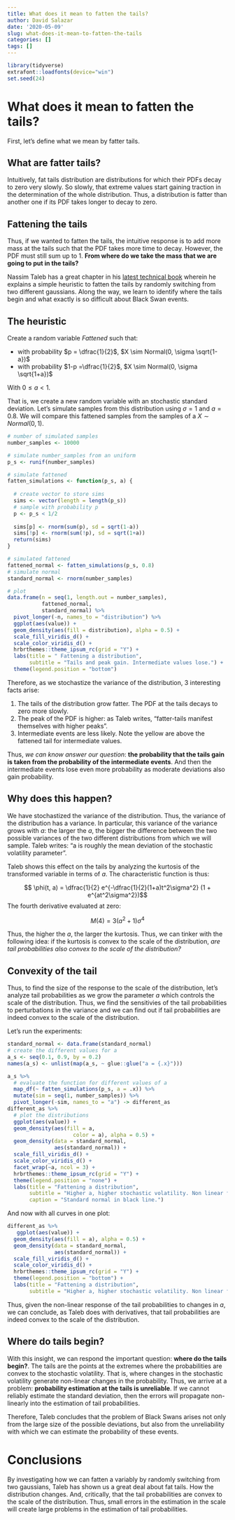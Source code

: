 ```yaml
---
title: What does it mean to fatten the tails?
author: David Salazar
date: '2020-05-09'
slug: what-does-it-mean-to-fatten-the-tails
categories: []
tags: []
---
```


```r
library(tidyverse)
extrafont::loadfonts(device="win") 
set.seed(24)
```

# What does it mean to fatten the tails?

First, let's define what we mean by fatter tails. 

## What are fatter tails?

Intuitively, fat tails distribution are distributions for which their PDFs decay to zero very slowly. So slowly, that extreme values start gaining traction in the determination of the whole distribution. Thus, a distribution is fatter than another one if its PDF takes longer to decay to zero. 

## Fattening the tails

Thus, if we wanted to fatten the tails, the intuitive response is to add more mass at the tails such that the PDF takes more time to decay. However, the PDF must still sum up to 1. **From where do we take the mass that we are going to put in the tails?**

Nassim Taleb has a great chapter in his [latest technical book](https://www.academia.edu/37221402/STATISTICAL_CONSEQUENCES_OF_FAT_TAILS_TECHNICAL_INCERTO_COLLECTION_) wherein he explains a simple heuristic to fatten the tails by randomly switching from two different gaussians. Along the way, we learn to identify where the tails begin and what exactly is so difficult about Black Swan events. 

## The heuristic

Create a random variable $Fattened$ such that: 

- with probability $p = \dfrac{1}{2}$, $X \sim Normal(0, \sigma \sqrt{1-a})$
- with probability $1-p =\dfrac{1}{2}$, $X \sim Normal(0, \sigma \sqrt{1+a})$

With $0 \leq a < 1$.

That is, we create a new random variable with an stochastic standard deviation. Let's simulate samples from this distribution using $\sigma = 1$ and $a = 0.8$. We will compare this fattened samples from the samples of a $X \sim Normal(0, 1)$.

```r
# number of simulated samples
number_samples <- 10000

# simulate number_samples from an uniform
p_s <- runif(number_samples)

# simulate fattened
fatten_simulations <- function(p_s, a) {
  
  # create vector to store sims
  sims <- vector(length = length(p_s))
  # sample with probability p
  p <- p_s < 1/2
  
  sims[p] <- rnorm(sum(p), sd = sqrt(1-a))
  sims[!p] <- rnorm(sum(!p), sd = sqrt(1+a))
  return(sims)
}

# simulated fattened
fattened_normal <- fatten_simulations(p_s, 0.8)
# simulate normal
standard_normal <- rnorm(number_samples)

# plot
data.frame(n = seq(1, length.out = number_samples),
           fattened_normal,
           standard_normal) %>% 
  pivot_longer(-n, names_to = "distribution") %>% 
  ggplot(aes(value)) +
  geom_density(aes(fill = distribution), alpha = 0.5) +
  scale_fill_viridis_d() +
  scale_color_viridis_d() +
  hrbrthemes::theme_ipsum_rc(grid = "Y") +
  labs(title = " Fattening a distribution",
       subtitle = "Tails and peak gain. Intermediate values lose.") +
  theme(legend.position = "bottom")

```

Therefore, as we stochastize the variance of the distribution, 3 interesting facts arise:

1. The tails of the distribution grow fatter. The PDF at the tails decays to zero more slowly. 
2. The peak of the PDF is higher: as Taleb writes, "fatter-tails manifest themselves with higher peaks".
3. Intermediate events are less likely. Note the yellow are above the fattened tail for intermediate values.  

Thus, *we can know answer our question*: **the probability that the tails gain is taken from the probability of the intermediate events**. And then the intermediate events lose even more probability as moderate deviations also gain probability. 

## Why does this happen?

We have stochastized the variance of the distribution. Thus, the variance of the distribution has a variance. In particular, this variance of the variance grows with $a$: the larger the $a$, the bigger the difference between the two possible variances of the two different distributions from which we will sample. Taleb writes: "a is roughly the mean deviation of the stochastic volatility parameter". 

Taleb shows this effect on the tails by analyzing the kurtosis of the transformed variable in terms of $a$. The characteristic function is thus:

$$ \phi(t, a) = \dfrac{1}{2} e^{-\dfrac{1}{2}(1+a)t^2\sigma^2}   (1 + e^{at^2\sigma^2})$$
The fourth derivative evaluated at zero:

$$ M(4) = 3 (a^2+1) \sigma^4 $$

Thus, the higher the $a$, the larger the kurtosis. Thus, we can tinker with the following idea: if the kurtosis is convex to the scale of the distribution, *are tail probabilities also convex to the scale of the distribution?*

## Convexity of the tail 

Thus, to find the size of the response to the scale of the distribution, let's analyze tail probabilities as we grow the parameter $a$ which controls the scale of the distribution. Thus, we find the sensitivies of the tail probabilities to perturbations in the variance and we can find out if tail probabilities are indeed convex to the scale of the distribution. 

Let's run the experiments:

```r
standard_normal <- data.frame(standard_normal)
# create the different values for a
a_s <- seq(0.1, 0.9, by = 0.2)
names(a_s) <- unlist(map(a_s, ~ glue::glue("a = {.x}")))

a_s %>%
  # evaluate the function for different values of a
  map_df(~ fatten_simulations(p_s, a = .x)) %>% 
  mutate(sim = seq(1, number_samples)) %>% 
  pivot_longer(-sim, names_to = "a") -> different_as
different_as %>% 
  # plot the distributions
  ggplot(aes(value)) +
  geom_density(aes(fill = a,
                     color = a), alpha = 0.5) +
  geom_density(data = standard_normal,
               aes(standard_normal)) +
  scale_fill_viridis_d() +
  scale_color_viridis_d() +
  facet_wrap(~a, ncol = 3) +
  hrbrthemes::theme_ipsum_rc(grid = "Y") +
  theme(legend.position = "none") +
  labs(title = "Fattening a distribution",
       subtitle = "Higher a, higher stochastic volatility. Non linear fattening response.",
       caption = "Standard normal in black line.") 
```

And now with all curves in one plot:

```r
different_as %>% 
   ggplot(aes(value)) +
  geom_density(aes(fill = a), alpha = 0.5) +
  geom_density(data = standard_normal,
               aes(standard_normal)) +
  scale_fill_viridis_d() +
  scale_color_viridis_d() +
  hrbrthemes::theme_ipsum_rc(grid = "Y") +
  theme(legend.position = "bottom") +
  labs(title = "Fattening a distribution",
       subtitle = "Higher a, higher stochastic volatility. Non linear fattening response.") 
```

Thus, given the non-linear response of the tail probabilities to changes in $a$, we can conclude, as Taleb does with derivatives, that tail probabilities are indeed convex to the scale of the distribution. 

## Where do tails begin?

With this insight, we can respond the important question: **where do the tails begin?**. The tails are the points at the extremes where the probabilities are convex to the stochastic volatility. That is, where changes in the stochastic volatility generate non-linear changes in the probability. Thus, we arrive at a problem: **probability estimation at the tails is unreliable**. If we cannot reliably estimate the standard deviation, then the errors will propagate non-linearly into the estimation of tail probabilities. 

Therefore, Taleb concludes that the problem of Black Swans arises not only from the large size of the possible deviations, but also from the unreliability with which we can estimate the probability of these events. 

# Conclusions

By investigating how we can fatten a variably by randomly switching from two gaussians, Taleb has shown us a great deal about fat tails. How the distribution changes. And, critically, that the tail probabilities are convex to the scale of the distribution. Thus, small errors in the estimation in the scale will create large problems in the estimation of tail probabilities. 


